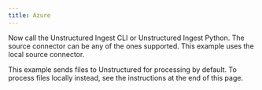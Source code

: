```yaml
---
title: Azure
---
```



<SharedAzure />

Now call the Unstructured Ingest CLI or Unstructured Ingest Python.  The source connector can be any of the ones supported. This example uses the local source connector.

This example sends files to Unstructured for processing by default. To process files locally instead, see the instructions at the end of this page.


<CodeGroup>
  <AzureAPISh />
  <AzureAPIPyV2 />
</CodeGroup>


<SharedPartitionByAPIOSS/>